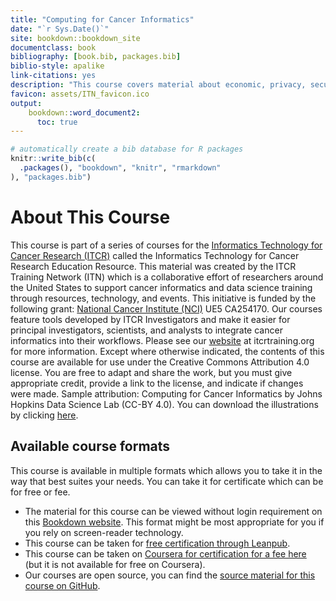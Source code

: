 ```yaml
---
title: "Computing for Cancer Informatics"
date: "`r Sys.Date()`"
site: bookdown::bookdown_site
documentclass: book
bibliography: [book.bib, packages.bib]
biblio-style: apalike
link-citations: yes
description: "This course covers material about economic, privacy, security, usability, and discoverability aspects of data management for cancer research."
favicon: assets/ITN_favicon.ico
output:
    bookdown::word_document2:
      toc: true
---
```



```r
# automatically create a bib database for R packages
knitr::write_bib(c(
  .packages(), "bookdown", "knitr", "rmarkdown"
), "packages.bib")
```

# About This Course {-}

This course is part of a series of courses for the [Informatics Technology for Cancer Research (ITCR)](https://itcr.cancer.gov/) called the Informatics Technology for Cancer Research Education Resource. This material was created by the ITCR Training Network (ITN)  which is a collaborative effort of researchers around the United States to support cancer informatics and data science training through resources, technology, and events. This initiative is funded by the following grant:  [National Cancer Institute (NCI)](https://www.cancer.gov/)  UE5 CA254170. Our courses feature tools developed by ITCR Investigators and make it easier for principal investigators, scientists, and analysts to integrate cancer informatics into their workflows. Please see our [website](https://www.itcrtraining.org){target="_blank"} at itcrtraining.org for more information. Except where otherwise indicated, the contents of this course are available for use under the Creative Commons Attribution 4.0 license. You are free to adapt and share the work, but you must give appropriate credit, provide a link to the license, and indicate if changes were made. Sample attribution: Computing for Cancer Informatics by Johns Hopkins Data Science Lab (CC-BY 4.0). You can download the illustrations by clicking [here](https://docs.google.com/presentation/d/1B4LwuvgA6aUopOHEAbES1Agjy7Ex2IpVAoUIoBFbsq0/edit?usp=sharing).


## Available course formats

This course is available in multiple formats which allows you to take it in the way that best suites your needs. You can take it for certificate which can be for free or fee.

- The material for this course can be viewed without login requirement on this [Bookdown website](https://jhudatascience.org/Computing_for_Cancer_Informatics/). This format might be most appropriate for you if you rely on screen-reader technology.
- This course can be taken for [free certification through Leanpub](https://leanpub.com/universities/courses/jhu/cancer-informatics-computing).
- This course can be taken on [Coursera for certification for a fee here](https://www.coursera.org/learn/computing-for-cancer-informatics) (but it is not available for free on Coursera).
- Our courses are open source, you can find the [source material for this course on GitHub](https://github.com/jhudsl/Computing_for_Cancer_Informatics).
